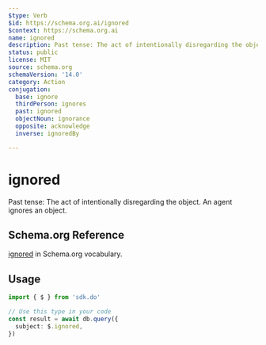 ```yaml
---
$type: Verb
$id: https://schema.org.ai/ignored
$context: https://schema.org.ai
name: ignored
description: Past tense: The act of intentionally disregarding the object. An agent ignores an object.
status: public
license: MIT
source: schema.org
schemaVersion: '14.0'
category: Action
conjugation:
  base: ignore
  thirdPerson: ignores
  past: ignored
  objectNoun: ignorance
  opposite: acknowledge
  inverse: ignoredBy

---
```


# ignored

Past tense: The act of intentionally disregarding the object. An agent ignores an object.

## Schema.org Reference

[ignored](https://schema.org/IgnoreAction) in Schema.org vocabulary.

## Usage

```typescript
import { $ } from 'sdk.do'

// Use this type in your code
const result = await db.query({
  subject: $.ignored,
})
```
